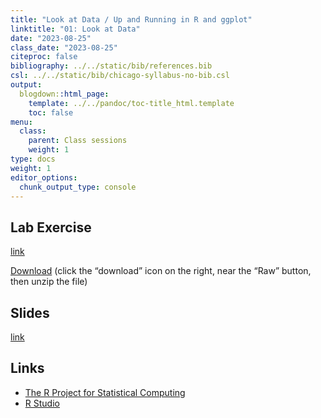 ```yaml
---
title: "Look at Data / Up and Running in R and ggplot"
linktitle: "01: Look at Data"
date: "2023-08-25"
class_date: "2023-08-25"
citeproc: false
bibliography: ../../static/bib/references.bib
csl: ../../static/bib/chicago-syllabus-no-bib.csl
output:
  blogdown::html_page:
    template: ../../pandoc/toc-title_html.template
    toc: false
menu:
  class:
    parent: Class sessions
    weight: 1
type: docs
weight: 1
editor_options: 
  chunk_output_type: console
---
```


## Lab Exercise

[link](/PM566/assignment/01-lab)


[Download](https://github.com/USCbiostats/PM566/blob/master/website/static/labs/lab-01/pm566-01-lab.zip) (click the "download" icon on the right, near the "Raw" button, then unzip the file)

## Slides

[link](/PM566/slides/01-welcome/week1.html)

## Links

- [The R Project for Statistical Computing](https://www.r-project.org/)
- [R Studio](https://www.rstudio.com)
